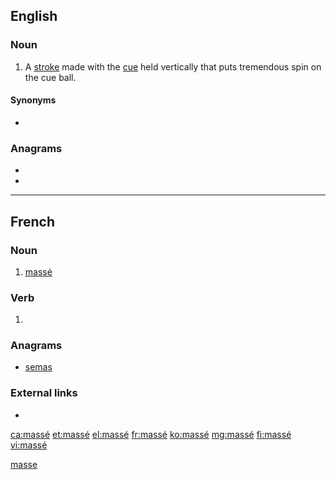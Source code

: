 {{also|masse|Masse|Maße|mäße}}
==English==

===Noun===
{{en-noun}}

# {{lb|en|billiards}} A [[stroke]] made with the [[cue]] held vertically that puts tremendous spin on the cue ball.

====Synonyms====
* {{l|en|Massé shot}}

===Anagrams===
* {{l|en|mesas}}
* {{l|en|seams}}

[[Category:English terms spelled with É|masse]]

----

==French==

===Noun===
{{fr-noun|m}}

# {{lb|fr|billiards}} [[massé#English|massé]]

===Verb===
{{fr-past participle}}

# {{inflection of|masser||past|part|lang=fr}}

===Anagrams===
* [[semas#French|semas]]

===External links===
* {{R:TLFi}}

[[ca:massé]]
[[et:massé]]
[[el:massé]]
[[fr:massé]]
[[ko:massé]]
[[mg:massé]]
[[fi:massé]]
[[vi:massé]]